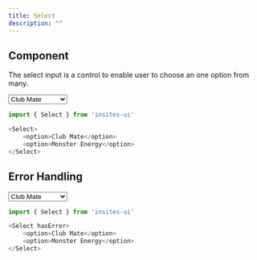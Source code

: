 ```yaml
---
title: Select
description: ""
---
```


## Component


The select input is a control to enable user to choose an one option from many.

<DemoBox>
    <Select>
        <option>Club Mate</option>
        <option>Monster Energy</option>
    </Select>
</DemoBox>

```js
import { Select } from 'insites-ui'

<Select>
    <option>Club Mate</option>
    <option>Monster Energy</option>
</Select>
```

## Error Handling

<DemoBox>
    <Select hasError>
        <option>Club Mate</option>
        <option>Monster Energy</option>
    </Select>
</DemoBox>

```js
import { Select } from 'insites-ui'

<Select hasError>
    <option>Club Mate</option>
    <option>Monster Energy</option>
</Select>
```
